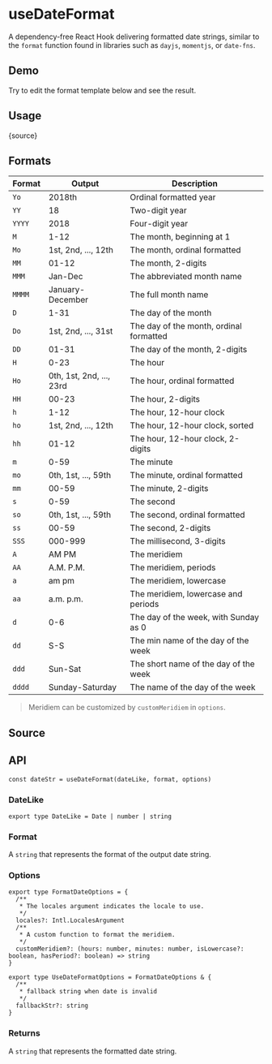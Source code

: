 # useDateFormat


<HooksType category="Utilities" />

A dependency-free React Hook delivering formatted date strings, similar to the `format` function found in libraries such as `dayjs`, `momentjs`, or `date-fns`.

## Demo

Try to edit the format template below and see the result.


<App />

## Usage


<RawCode>{source}</RawCode>

## Formats

| Format | Output                   | Description                             |
| ------ | ------------------------ | --------------------------------------- |
| `Yo`   | 2018th                   | Ordinal formatted year                  |
| `YY`   | 18                       | Two-digit year                          |
| `YYYY` | 2018                     | Four-digit year                         |
| `M`    | 1-12                     | The month, beginning at 1               |
| `Mo`   | 1st, 2nd, ..., 12th      | The month, ordinal formatted            |
| `MM`   | 01-12                    | The month, 2-digits                     |
| `MMM`  | Jan-Dec                  | The abbreviated month name              |
| `MMMM` | January-December         | The full month name                     |
| `D`    | 1-31                     | The day of the month                    |
| `Do`   | 1st, 2nd, ..., 31st      | The day of the month, ordinal formatted |
| `DD`   | 01-31                    | The day of the month, 2-digits          |
| `H`    | 0-23                     | The hour                                |
| `Ho`   | 0th, 1st, 2nd, ..., 23rd | The hour, ordinal formatted             |
| `HH`   | 00-23                    | The hour, 2-digits                      |
| `h`    | 1-12                     | The hour, 12-hour clock                 |
| `ho`   | 1st, 2nd, ..., 12th      | The hour, 12-hour clock, sorted         |
| `hh`   | 01-12                    | The hour, 12-hour clock, 2-digits       |
| `m`    | 0-59                     | The minute                              |
| `mo`   | 0th, 1st, ..., 59th      | The minute, ordinal formatted           |
| `mm`   | 00-59                    | The minute, 2-digits                    |
| `s`    | 0-59                     | The second                              |
| `so`   | 0th, 1st, ..., 59th      | The second, ordinal formatted           |
| `ss`   | 00-59                    | The second, 2-digits                    |
| `SSS`  | 000-999                  | The millisecond, 3-digits               |
| `A`    | AM PM                    | The meridiem                            |
| `AA`   | A.M. P.M.                | The meridiem, periods                   |
| `a`    | am pm                    | The meridiem, lowercase                 |
| `aa`   | a.m. p.m.                | The meridiem, lowercase and periods     |
| `d`    | 0-6                      | The day of the week, with Sunday as 0   |
| `dd`   | S-S                      | The min name of the day of the week     |
| `ddd`  | Sun-Sat                  | The short name of the day of the week   |
| `dddd` | Sunday-Saturday          | The name of the day of the week         |

> Meridiem can be customized by `customMeridiem` in `options`.

## Source


<Source />

## API

```tsx
const dateStr = useDateFormat(dateLike, format, options)
```

### DateLike

```tsx
export type DateLike = Date | number | string
```

### Format

A `string` that represents the format of the output date string.

### Options

```tsx
export type FormatDateOptions = {
  /**
   * The locales argument indicates the locale to use.
   */
  locales?: Intl.LocalesArgument
  /**
   * A custom function to format the meridiem.
   */
  customMeridiem?: (hours: number, minutes: number, isLowercase?: boolean, hasPeriod?: boolean) => string
}

export type UseDateFormatOptions = FormatDateOptions & {
  /**
   * fallback string when date is invalid
   */
  fallbackStr?: string
}
```

### Returns

A `string` that represents the formatted date string.
